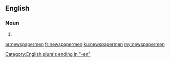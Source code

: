 ==English==

===Noun===
{{head|en|noun plural form}}

# {{plural of|newspaperman|lang=en}}

[[Category:English plurals ending in "-en"]]

[[ar:newspapermen]]
[[fr:newspapermen]]
[[ku:newspapermen]]
[[my:newspapermen]]